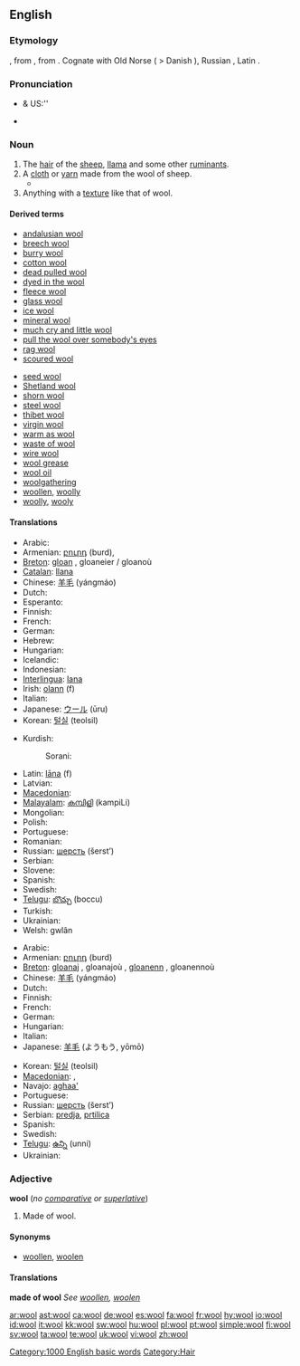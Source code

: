 {{also|Wool}}
==English==

===Etymology===
{{etyl|ang}} {{term|wull|lang=ang}}, from {{proto|Germanic|wulno}}, from {{proto|Indo-European|h₂wĺ̥h₁neh₂}}. Cognate with Old Norse {{term|ull|lang=non}} ( > Danish {{term|uld}}), Russian {{term|волна}}, Latin {{term|vellus}}.

===Pronunciation===
* {{a|RP}} & US:'' {{IPA|/wʊl/}}
* {{audio|en-us-wool.ogg|Audio (US)}}
*: {{rhymes|ʊl}}

===Noun===
{{wikipedia}}
{{en-noun|-|s}}

# The [[hair]] of the [[sheep]], [[llama]] and some other [[ruminant]]s.
# A [[cloth]] or [[yarn]] made from the wool of sheep.
#* {{quote-news|2009|January 12|Mireya Navarro|It May Market Organic Alternatives, but Is Your Cleaner Really Greener?|New York Times|url=
|passage=Spielvogel said wet cleaning also has limitations; while it is fine for cottons and fabrics worn in warm climates, he said, it can damage heavy '''wools''' or structured clothes like suit jackets. }}
# Anything with a [[texture]] like that of wool.

====Derived terms====
{{top2}}
* [[andalusian wool]]
* [[breech wool]]
* [[burry wool]]
* [[cotton wool]]
* [[dead pulled wool]]
* [[dyed in the wool]]
* [[fleece wool]]
* [[glass wool]]
* [[ice wool]]
* [[mineral wool]]
* [[much cry and little wool]]
* [[pull the wool over somebody's eyes]]
* [[rag wool]]
* [[scoured wool]]
{{mid2}}
* [[seed wool]]
* [[Shetland wool]]
* [[shorn wool]]
* [[steel wool]]
* [[thibet wool]]
* [[virgin wool]]
* [[warm as wool]]
* [[waste of wool]]
* [[wire wool]]
* [[wool grease]]
* [[wool oil]]
* [[woolgathering]]
* [[woollen]], [[woolly]]
* [[woolly]], [[wooly]]
{{bottom}}

====Translations====
{{trans-top|hair of sheep, etc.}}
* Arabic: {{Arab|[[صوف]]}} {{unicode|(ʂu:f)}}
* Armenian: [[բուրդ]] (burd),  {{qualifier|archaic}} {{t|hy|գեղմ|tr=geġm|sc=Armn}}
* [[Breton]]: [[gloan]] {{m}}, gloaneier / gloanoù {{p}}
* [[Catalan]]: [[llana]] {{f}}
* Chinese: [[羊毛]] (yángmáo)
* Dutch: {{t+|nl|wol|m}}
* Esperanto: {{t-|eo|lano|xs=Esperanto}}
* Finnish: {{t+|fi|villa}}
* French: {{t+|fr|laine|f}}
* German: {{t+|de|Wolle|f}}
* Hebrew: {{t+|he|צמר|m|tr=tsémer|sc=Hebr}}
* Hungarian: {{t+|hu|gyapjú}}
* Icelandic: {{t+|is|ull}}
* Indonesian: {{t+|id|wol|xs=Indonesian}}
* [[Interlingua]]: [[lana]]
* Irish: [[olann]] (f)
* Italian: {{t+|it|lana|f}}
* Japanese: [[ウール]] (ūru)
* Korean: [[털실]] (teolsil)
{{trans-mid}}
* Kurdish:
*: Sorani: {{t|ku|خوری|tr=xurí|sc=ku-Arab}}
* Latin: [[lana|lāna]] (f)
* Latvian: {{t-|lv|vilna|f|xs=Latvian}}
* [[Macedonian]]: {{t-|mk|волна|f|tr=vólna|sc=Cyrl|xs=Macedonian}}
* [[Malayalam]]: [[കമ്പിളി]] (kampiLi)
* Mongolian: {{t-|mn|ноос|tr=noos|sc=Cyrl|xs=Mongolian}}
* Polish: {{t+|pl|wełna|f}}
* Portuguese: {{t+|pt|lã|f}}
* Romanian: {{t-|ro|lână|f}}
* Russian: [[шерсть]] (šerst’) {{f}}
* Serbian: {{t-|sr|вуна|f|sc=Cyrl}}
* Slovene: {{t+|sl|volna|f}}
* Spanish: {{t+|es|lana|f}}
* Swedish: {{t+|sv|ull|c}}
* [[Telugu]]: [[బొచ్చు]] (boccu)
* Turkish: {{t+|tr|yün}}
* Ukrainian: {{t-|uk|вовна|f|tr=vóvna|sc=Cyrl|xs=Ukrainian}}
* Welsh: gwlân
{{trans-bottom}}

{{trans-top|cloth or yarn}}
* Arabic: {{Arab|[[صوف]]}} {{unicode|(ʂu:f)}}
* Armenian: [[բուրդ]] (burd)
* [[Breton]]: [[gloanaj]] {{m}}, gloanajoù {{p}}, [[gloanenn]] {{f}}, gloanennoù {{p}}
* Chinese: [[羊毛]] (yángmáo)
* Dutch: {{t+|nl|wol}}
* Finnish: {{t+|fi|villa}}
* French: {{t+|fr|laine|f}}
* German: {{t+|de|Wolle|f}}
* Hungarian: {{t+|hu|gyapjú}}
* Italian: {{t+|it|lana|f}}
* Japanese: [[羊毛]] (ようもう, yōmō)
{{trans-mid}}
* Korean: [[털실]] (teolsil)
* [[Macedonian]]: {{t|mk|волница|f|tr=vólnica|sc=Cyrl|xs=Macedonian}},  {{t|mk|преѓа|f|tr=préǵa|sc=Cyrl|xs=Macedonian}}
* Navajo: [[aghaa']]
* Portuguese: {{t+|pt|lã|f}}
* Russian: [[шерсть]] (šerst’) {{f}}
* Serbian: [[predja]], [[prtilica]]
* Spanish: {{t+|es|lana|f}}
* Swedish: {{t-|sv|ylle|n}}
* [[Telugu]]: [[ఉన్ని]] (unni)
* Ukrainian: {{t-|uk|вовна|f|tr=vóvna|sc=Cyrl|xs=Ukrainian}}
{{trans-bottom}}

{{trans-top|anything with a texture like that of wool}}
{{trans-mid}}
{{trans-bottom}}

===Adjective===
'''wool''' (''no [[comparative]] or [[superlative]]'')

# Made of wool.

====Synonyms====
* [[woollen]], [[woolen]]

====Translations====
'''made of wool'''
''See [[woollen]], [[woolen]]''

[[Category:1000 English basic words]]
[[Category:Hair]]

[[ar:wool]]
[[ast:wool]]
[[ca:wool]]
[[de:wool]]
[[es:wool]]
[[fa:wool]]
[[fr:wool]]
[[hy:wool]]
[[io:wool]]
[[id:wool]]
[[it:wool]]
[[kk:wool]]
[[sw:wool]]
[[hu:wool]]
[[pl:wool]]
[[pt:wool]]
[[simple:wool]]
[[fi:wool]]
[[sv:wool]]
[[ta:wool]]
[[te:wool]]
[[uk:wool]]
[[vi:wool]]
[[zh:wool]]